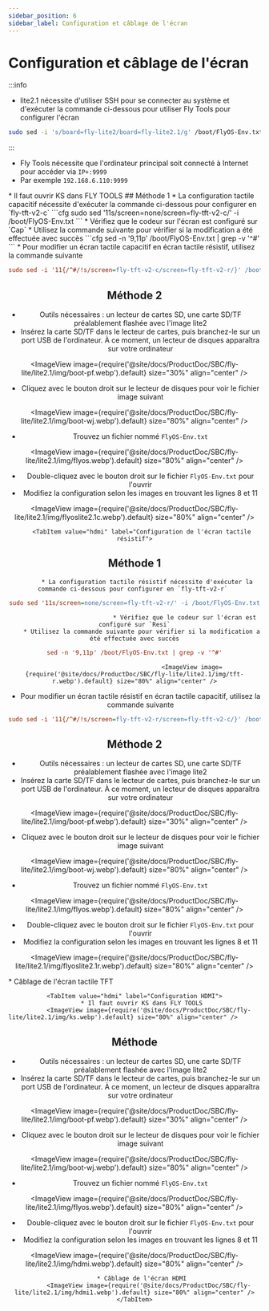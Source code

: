 ```yaml
---
sidebar_position: 6
sidebar_label: Configuration et câblage de l'écran
---
```





# Configuration et câblage de l'écran

:::info

* lite2.1 nécessite d'utiliser SSH pour se connecter au système et d'exécuter la commande ci-dessous pour utiliser Fly Tools pour configurer l'écran
```bash
sudo sed -i 's/board=fly-lite2/board=fly-lite2.1/g' /boot/FlyOS-Env.txt
```
:::


* Fly Tools nécessite que l'ordinateur principal soit connecté à Internet pour accéder via `IP+:9999`
* Par exemple `192.168.6.110:9999`

<Tabs>
    <TabItem value="tft" label="Écran TFT" default>
        * Il faut ouvrir KS dans FLY TOOLS
            <ImageView image={require('@site/docs/ProductDoc/SBC/fly-lite/lite2.1/img/ks.webp').default} size="80%" align="center" />
        <Tabs>
    <TabItem value="tft" label="Configuration de l'écran tactile capacitif" default>
## Méthode 1    
         * La configuration tactile capacitif nécessite d'exécuter la commande ci-dessous pour configurer en `fly-tft-v2-c`
```cfg
sudo sed '11s/screen=none/screen=fly-tft-v2-c/' -i /boot/FlyOS-Env.txt
```
         * Vérifiez que le codeur sur l'écran est configuré sur `Cap`
    * Utilisez la commande suivante pour vérifier si la modification a été effectuée avec succès
```cfg
sed -n '9,11p' /boot/FlyOS-Env.txt | grep -v '^#'
```
        <ImageView image={require('@site/docs/ProductDoc/SBC/fly-lite/lite2.1/img/tft-c.webp').default} size="80%" align="center" />
 * Pour modifier un écran tactile capacitif en écran tactile résistif, utilisez la commande suivante

```cfg
sudo sed -i '11{/^#/!s/screen=fly-tft-v2-c/screen=fly-tft-v2-r/}' /boot/FlyOS-Env.txt
``` 
## Méthode 2
* Outils nécessaires : un lecteur de cartes SD, une carte SD/TF préalablement flashée avec l'image lite2
* Insérez la carte SD/TF dans le lecteur de cartes, puis branchez-le sur un port USB de l'ordinateur. À ce moment, un lecteur de disques apparaîtra sur votre ordinateur

<ImageView image={require('@site/docs/ProductDoc/SBC/fly-lite/lite2.1/img/boot-pf.webp').default} size="30%" align="center" />

* Cliquez avec le bouton droit sur le lecteur de disques pour voir le fichier image suivant

<ImageView image={require('@site/docs/ProductDoc/SBC/fly-lite/lite2.1/img/boot-wj.webp').default} size="80%" align="center" />

* Trouvez un fichier nommé `FlyOS-Env.txt`

<ImageView image={require('@site/docs/ProductDoc/SBC/fly-lite/lite2.1/img/flyos.webp').default} size="80%" align="center" />

* Double-cliquez avec le bouton droit sur le fichier `FlyOS-Env.txt` pour l'ouvrir
* Modifiez la configuration selon les images en trouvant les lignes 8 et 11

<ImageView image={require('@site/docs/ProductDoc/SBC/fly-lite/lite2.1/img/flyoslite2.1c.webp').default} size="80%" align="center" />

</TabItem>

        <TabItem value="hdmi" label="Configuration de l'écran tactile résistif">
## Méthode 1        
           * La configuration tactile résistif nécessite d'exécuter la commande ci-dessous pour configurer en `fly-tft-v2-r` 
```cfg
sudo sed '11s/screen=none/screen=fly-tft-v2-r/' -i /boot/FlyOS-Env.txt
```
                                * Vérifiez que le codeur sur l'écran est configuré sur `Resi`
        * Utilisez la commande suivante pour vérifier si la modification a été effectuée avec succès
```cfg
sed -n '9,11p' /boot/FlyOS-Env.txt | grep -v '^#'
```
                                    <ImageView image={require('@site/docs/ProductDoc/SBC/fly-lite/lite2.1/img/tft-r.webp').default} size="80%" align="center" />
 * Pour modifier un écran tactile résistif en écran tactile capacitif, utilisez la commande suivante

```cfg
sudo sed -i '11{/^#/!s/screen=fly-tft-v2-r/screen=fly-tft-v2-c/}' /boot/FlyOS-Env.txt
```
## Méthode 2
* Outils nécessaires : un lecteur de cartes SD, une carte SD/TF préalablement flashée avec l'image lite2
* Insérez la carte SD/TF dans le lecteur de cartes, puis branchez-le sur un port USB de l'ordinateur. À ce moment, un lecteur de disques apparaîtra sur votre ordinateur

<ImageView image={require('@site/docs/ProductDoc/SBC/fly-lite/lite2.1/img/boot-pf.webp').default} size="30%" align="center" />

* Cliquez avec le bouton droit sur le lecteur de disques pour voir le fichier image suivant

<ImageView image={require('@site/docs/ProductDoc/SBC/fly-lite/lite2.1/img/boot-wj.webp').default} size="80%" align="center" />

* Trouvez un fichier nommé `FlyOS-Env.txt`

<ImageView image={require('@site/docs/ProductDoc/SBC/fly-lite/lite2.1/img/flyos.webp').default} size="80%" align="center" />

* Double-cliquez avec le bouton droit sur le fichier `FlyOS-Env.txt` pour l'ouvrir
* Modifiez la configuration selon les images en trouvant les lignes 8 et 11

<ImageView image={require('@site/docs/ProductDoc/SBC/fly-lite/lite2.1/img/flyoslite2.1r.webp').default} size="80%" align="center" />


 </TabItem>
                        </Tabs>
        * Câblage de l'écran tactile TFT
            <ImageView image={require('@site/docs/ProductDoc/SBC/fly-lite/lite2.1/img/tftv2.webp').default} size="80%" align="center" />
    </TabItem>

    <TabItem value="hdmi" label="Configuration HDMI">
        * Il faut ouvrir KS dans FLY TOOLS
            <ImageView image={require('@site/docs/ProductDoc/SBC/fly-lite/lite2.1/img/ks.webp').default} size="80%" align="center" />               
## Méthode
* Outils nécessaires : un lecteur de cartes SD, une carte SD/TF préalablement flashée avec l'image lite2
* Insérez la carte SD/TF dans le lecteur de cartes, puis branchez-le sur un port USB de l'ordinateur. À ce moment, un lecteur de disques apparaîtra sur votre ordinateur

<ImageView image={require('@site/docs/ProductDoc/SBC/fly-lite/lite2.1/img/boot-pf.webp').default} size="30%" align="center" />

* Cliquez avec le bouton droit sur le lecteur de disques pour voir le fichier image suivant

<ImageView image={require('@site/docs/ProductDoc/SBC/fly-lite/lite2.1/img/boot-wj.webp').default} size="80%" align="center" />

* Trouvez un fichier nommé `FlyOS-Env.txt`

<ImageView image={require('@site/docs/ProductDoc/SBC/fly-lite/lite2.1/img/flyos.webp').default} size="80%" align="center" />

* Double-cliquez avec le bouton droit sur le fichier `FlyOS-Env.txt` pour l'ouvrir
* Modifiez la configuration selon les images en trouvant les lignes 8 et 11

<ImageView image={require('@site/docs/ProductDoc/SBC/fly-lite/lite2.1/img/hdmi.webp').default} size="80%" align="center" />

        
        * Câblage de l'écran HDMI
            <ImageView image={require('@site/docs/ProductDoc/SBC/fly-lite/lite2.1/img/hdmi1.webp').default} size="80%" align="center" />
    </TabItem>
</Tabs>